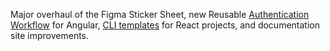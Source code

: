 Major overhaul of the Figma Sticker Sheet, new Reusable [Authentication Workflow](https://www.npmjs.com/package/@pxblue/angular-auth-workflow) for Angular, [CLI templates](https://github.com/brightlayer-ui/react-cli-templates/tree/master) for React projects, and documentation site improvements.
